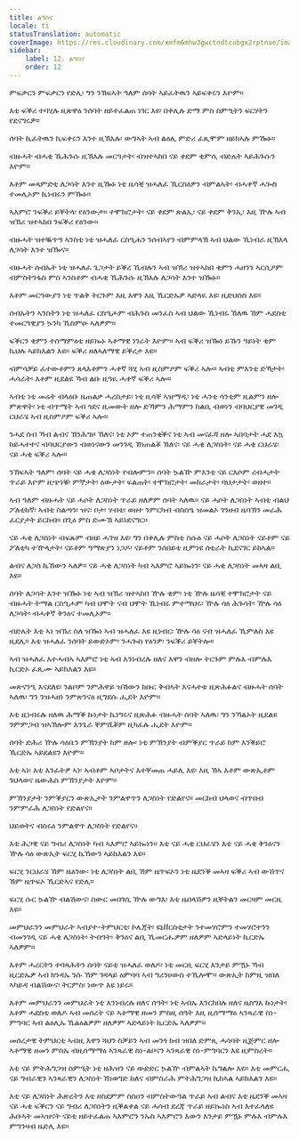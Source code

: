 ```yaml
---
title: ልግስና
locale: ti
statusTranslation: automatic
coverImage: https://res.cloudinary.com/xmfm6mhw3gwctndtcubgx2rptnae/image/upload/v1740337243/small_cover_educacion_fundamental_a051170f1c.webp
sidebar:
    label: 12. ልግስና
    order: 12
---
```

ምፍቃርን ምፍቃርን የድሊ፡ ግን ንኽፍኣት ዓለም ሰባት ኣይፈትዉን ኣይፍቀሩን እዮም።

እቲ ፍቕሪ ተባሂሉ ዚጽዋዕ ንሰባት ዘይተፈልጠ ነገር እዩ፡ በቀሊሉ ድማ ምስ ስምዒትን ፍርሃትን የደናግሩዎ።

ሰባት ኪፈትዉን ኪፍቀሩን እንተ ዚኽእሉ፡ ውግኣት ኣብ ልዕሊ ምድሪ ፈጺሞም ዘይክኣሉ ምዀኑ።

ብዙሓት ብሓቂ ኺሕጉሱ ዚኽእሉ መርዓታት፡ ብዝተኣከበ ናይ ቀደም ቂምሲ ብድሌት ኣይሕጉሱን እዮም።

እቶም መጻምድቲ ለጋሳት እንተ ዚዀኑ ነቲ ዜሳቒ ዝሓለፈ ኺርስዕዎን ብምልኣት፡ ብሓቀኛ ሓጐስ ተመሊኦም ኪነብሩን ምዀኑ።

ኣእምሮ ንፍቕሪ ይቐትላ፡ የዕንውታ። ተሞክሮታት፡ ናይ ቀደም ጽልኢ፡ ናይ ቀደም ቅንኢ፡ እዚ ዅሉ ኣብ ዝኽሪ ዝተኣከበ ንፍቕሪ የዕንው።

ብዙሓት ዝተቘጥዓ ኣንስቲ ነቲ ዝሓለፈ ርስዒሐን ንሰብኣየን ብምምላኽ ኣብ ህልው ኺነብራ ዚኽእላ ለጋሳት እንተ ዝዀና።

ብዙሓት ሰብኡት ነቲ ዝሓለፈ ጌጋታት ይቕረ ኺብሉን ኣብ ዝኽሪ ዝተኣከበ ቂምን ሓዘንን ኣርሲዖም ብምስትንፋስ ምስ ኣንስቶም ብሓቂ ኺሕጉሱ ዚኽእሉ ለጋሳት እንተ ዝዀኑ።

እቶም መርዓውያን ነቲ ጥልቅ ትርጉም እዚ እዋን እዚ ኺርድኡዎ ኣድላዪ እዩ፡ ዚድህስስ እዩ።

ሰብኡትን ኣንስትን ነቲ ዝሓለፈ ርስዒሖም ብሕጉስ መንፈስ ኣብ ህልው ኺነብሩ ኸለዉ ኸም ሓደስቲ ተመርዓዊያን ኴንካ ኺስምዑ ኣለዎም።

ፍቕርን ቂምን ተሰማምዕቲ ዘይኰኑ ኣቶማዊ ነገራት እዮም። ኣብ ፍቕሪ ዝዀነ ይኹን ዓይነት ቂም ኪህሉ ኣይክእልን እዩ። ፍቕሪ ዘለኣለማዊ ይቕረታ እዩ።

ብምሳቓይ ፈተውቶምን ጸላእቶምን ሓቀኛ ጓሂ ኣብ ዚስምዖም ፍቕሪ ኣሎ። ኣብቲ ምእንቲ ድኻታት፡ ሓሳራት፡ እቶም ዚደልዩ ኻብ ልቡ ዚዓዪ ሓቀኛ ፍቕሪ ኣሎ።

ኣብቲ ነቲ መሬት ብላዕቡ ዜጠልቃ ሓረስታይ፡ ነቲ ዚሳቐ ኣዝማዲ፡ ነቲ ሓንቲ ሳንቲም ዚልምን ዘሎ ምጽዋት፡ ነቲ ብጥሜት ኣብ ጎደና ዚመውት ዘሎ ድኻምን ሕማምን ከልቢ ብወነን ብባህርያዊ መገዲ ርህራሄ ኣብ ዚስምዖም ፍቕሪ ኣሎ።

ንሓደ ሰብ ኻብ ልብና ኽንሕግዞ ኸለና፡ ነቲ ኦም ተጠንቂቕና ነቲ ኣብ መናፈሻ ዘሎ ኣበባታት ሓደ እኳ ከይሓተተና ብባህርያውን ብወነናውን መንገዲ ኸነጠልቖ ኸለና፡ ናይ ሓቂ ለጋስነት፡ ናይ ሓቂ ርህራሄ፡ ናይ ሓቂ ፍቕሪ ኣሎ።

ንኽፍኣት ዓለም፡ ሰባት ናይ ሓቂ ለጋስነት የብሎምን። ሰባት ኴልዅ ምእንቲ ናይ ርእሶም ረብሓታት ጥራይ እዮም ዚጭነቑ፡ ምኞታት፡ ዕውታት፡ ፍልጠት፡ ተሞክሮታት፡ መከራታት፡ ባህታታት፡ ወዘተ።

ኣብ ዓለም ብዙሓት ናይ ሓሶት ለጋስነት ጥራይ ዘለዎም ሰባት ኣለዉ። ናይ ሓሶት ለጋስነት ኣብቲ ብልህ ፖለቲከኛ፡ ኣብቲ ስልጣን፡ ዝና፡ ቦታ፡ ሃብቲ፡ ወዘተ ንምርካብ ብስስዔ ዝመልኦ ገንዘብ ዜባኽን መራሕ ፈርያታት ይርከብ። በጊዕ ምስ ድሙኽ ኣይነደናግር።

ናይ ሓቂ ለጋስነት ብፍጹም ብዘይ ሓገዝ እዩ፡ ግን በቀሊሉ ምስቲ ስሱዕ ናይ ሓሶት ለጋስነት ናይቶም ናይ ፖለቲካ ተዅላታት፡ ናይቶም ዓማጽያን ነጋዶ፡ ናይቶም ንሰበይቲ ዚምነዩ ሰቲራት ኪደናገር ይከኣል።

ልብና ለጋስ ኪኸውን ኣለዎ። ናይ ሓቂ ለጋስነት ካብ ኣእምሮ ኣይኰነን፡ ናይ ሓቂ ለጋስነት መኣዛ ልቢ እዩ።

ሰባት ለጋሳት እንተ ዝዀኑ ነቲ ኣብ ዝኽሪ ዝተኣከበ ዅሉ ቂም፡ ነቲ ዅሉ ዜሳቒ ተሞክሮታት ናይ ብዙሓት ትማል ርስዒሖም ካብ ህሞት ናብ ህሞት ኺነብሩ ምተማህሩ፡ ዅሉ ሳዕ ሕጉሳት፡ ዅሉ ሳዕ ለጋሳት፡ ብሓቀኛ ቅንዕና ተመሊኦም።

ብድሌት እቲ ኣነ ዝኽሪ ስለ ዝዀነ ኣብ ዝሓለፈ እዩ ዚነብር፡ ዅሉ ሳዕ ናብ ዝሓለፈ ኺምለስ እዩ ዚደሊ። እቲ ዝሓለፈ ንሰባት ይውድኦም፡ ንሓጐስ የዕንዎ፡ ንፍቕሪ ይቐትሎ።

ኣብ ዝሓለፈ እተሓብኣ ኣእምሮ ነቲ ኣብ እንነብረሉ ዘለና እዋን ብዘሎ ትርጉም ምሉእ ብምሉእ ኪርድኦ ፈጺሙ ኣይክእልን እዩ።

መጽናንዒ እናደለዩ፡ ንልቦም ንምሕዋይ ዝኸውን ክቡር ቅብኣት እናሓተቱ ዚጽሕፉልና ብዙሓት ሰባት ኣለዉ፡ ግን ንዝሓዘነ ንምጽንናዕ ዚግደሱ ሒደት እዮም።

እቲ ዚነብሩሉ ዘለዉ ሕማቕ ኩነታት ኪነግሩና ዚጽሕፉ ብዙሓት ሰባት ኣለዉ፡ ግን ንኻልኦት ዚደልዩ ንምምጋብ ዝኣኽሎም እንጌራ ቐምሺቖም ዚካፈሉ ሒደት እዮም።

ሰባት ድሕሪ ዅሉ ሳዕቤን ምኽንያት ከም ዘሎ፡ ነቲ ምኽንያት ብምቕያር ጥራይ ከም እንቕይሮ ኺርድኡ ኣይደልዩን እዮም።

እቲ ኣነ፡ እቲ እንፈትዎ ኣነ፡ ኣብቶም ኣቦታትና እተቐመጠ ሓይሊ እዩ፡ እዚ ኸኣ እቶም ውጽኢቶም ንህላወና ዜውሕስ ምኽንያታት እዮም።

ምኽንያታት ንምቕያርን ውጽኢታት ንምልዋጥን ለጋስነት የድልየና። መርከብ ህላወና ብጥበብ ንምምራሕ ለጋስነት የድልየና።

ህይወትና ብስሩዕ ንምልዋጥ ለጋስነት የድልየና።

እቲ ሕጋዊ ናይ ግብሪ ለጋስነት ካብ ኣእምሮ ኣይኰነን። እቲ ናይ ሓቂ ርህራሄን እቲ ናይ ሓቂ ቅንዕናን ዅሉ ሳዕ ውጽኢት ፍርሂ ኪኸውን ኣይክእልን እዩ።

ፍርሂ ንርህራሄ ኸም ዜዕንው፡ ነቲ ለጋስነት ልቢ ኸም ዜጥፍኦን ነቲ ዜደንቕ መኣዛ ፍቕሪ ኣብ ውሽጥና ኸም ዜጥፍኦ ኺርድኣና የድሊ።

ፍርሂ ሱር ኴልዅ ብልሽውና፡ ስውር መበገሲ ዅሉ ውግእ፡ እቲ ዜበላሽዎን ዚቐትልን መርዛም መርዚ እዩ።

መምህራንን መምህራት ኣብያተ-ትምህርቲ፡ ኮሌጃት፡ ዩኒቨርስቲታት ንተመሃሮምን ተመሃሮተንን ብመንገዲ ናይ ሓቂ ለጋስነት፡ ትብዓት፡ ቅንዕና ልቢ ኺመርሑዎም ዘለዎም ኣድላይነት ኪርድኡ ኣለዎም።

እቶም ሓረርትን ተባጻሕትን ሰባት ናይቲ ዝሓለፈ ወለዶ፡ ነቲ መርዚ ፍርሂ እንታይ ምዃኑ ኻብ ዚርድኡዎ ኣብ ክንዳኡ ንሱ ኸም ገዳላይ ዕምባባ ኣብ ግሪንሀውስ ተኺሎሞ። ውጽኢት ከምዚ ዝበለ ኣካይዳ ብልሽውና፡ ትርምስ፡ ነውጥ እዩ ነይሩ።

እቶም መምህራንን መምህራት ነቲ እንነብረሉ ዘለና ሰዓት፡ ነቲ ኣብኡ እንርከበሉ ዘለና ዜስግእ ኩነታት፡ እቶም ሓደስቲ ወለዶ ኣብ መሰረት ናይ ኣቶማዊ ዘመን ምስዚ ሰዓት እዚ ዚሰማማዕ ኣንጻራዊ ስነ-ምግባር ኣብ ልዕሊኡ ኼልዕልዎም ዘለዎም ኣድላይነት ኪርድኡ ኣለዎም።

መሰረታዊ ትምህርቲ ኣብዚ እዋን ጓህን ስቓይን ኣብ መንጎ ክብ ዝበለ ድምጺ ሓሳባት ዚጅምር ዘሎ ኣቶማዊ ዘመን ምስኡ ብዚሰማማዕ ኣንጻራዊ ስነ-ልቦናን ኣንጻራዊ ስነ-ምግባርን እዩ ዚምስረት።

እቲ ናይ ምትሕግጋዝ ስምዒት ነቲ ዘሕዝን ናይ ውድድር ኴልዅ ብምልኣት ኬግልሎ እዩ። እቲ መምርሒ ናይ ግብራዊን ኣንጻራዊን ለጋስነት ኸነወግድ ከለና ብምስራሕ ምትሕግጋዝ ኪከኣል ኣይክእልን እዩ።

እቲ ናይ ለጋስነት ሕጽረትን እቲ ዘስደምም ስስዐን ብምስትውዓል ጥራይ ኣብ ልብና እቲ ዜደንቕ መኣዛ ናይ ሓቂ ፍቕርን ናይ ግብሪ ለጋስነትን ዚቕልቀል ናይ ሓሳብ ደረጃ ጥራይ ዘይኰነስ ኣብ እተፈላለዩ ሕቡኣት መኣዝናት ናይቲ ዘይተፈልጠ ኣእምሮን ንኡስ ኣእምሮን እውን እንታይ ምዃኑ ምሉእ ብምሉእ ምግንዛብ ዜድሊ እዩ።

